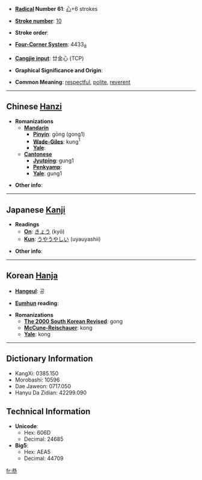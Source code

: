 * '''[[Wiktionary:Chinese radical index| Radical]] Number 61''': [[Wiktionary:Chinese radical index 心|心]]+6 strokes

* '''[[Wiktionary:Chinese total strokes index|Stroke number]]''': [[Wiktionary:Chinese total strokes index 10|10]]

* '''Stroke order''': 

* '''[[Wiktionary:Chinese four corner index|Four-Corner System]]''': 4433<sub>8</sub>

* '''[[Wiktionary:Chinese Cangjie index|Cangjie input]]''': 廿金心 (TCP)

* '''Graphical Significance and Origin''': 

* '''Common Meaning''': [[respectful]], [[polite]], [[reverent]]

----

== Chinese [[Hanzi]] ==

* '''Romanizations'''
** '''[[Mandarin]]'''
*** '''[[Pinyin]]''': gōng (gong1)
*** '''[[Wade-Giles]]''': kung<sup>1</sup>
*** '''[[Yale]]''': 
** '''[[Cantonese]]'''
*** '''[[Jyutping]]''': gung1
*** '''[[Penkyamp]]''': 
*** '''[[Yale]]''': gung1

* '''Other info''': 

----

== Japanese [[Kanji]] ==

* '''Readings'''
** '''[[On]]''': [[きょう]] (kyō)
** '''[[Kun]]''': [[うやうやしい]] (uyauyashii)

* '''Other info''':  

----

== Korean [[Hanja]] ==

* '''[[Hangeul]]''': 공

* '''[[Eumhun]] reading''': 

* '''Romanizations'''
** '''[[The 2000 South Korean Revised Romanization|The 2000 South Korean Revised]]''': gong
** '''[[McCune-Reischauer]]''': kong
** '''[[Yale]]''': kong

----

== Dictionary Information ==

* KangXi: 0385.150
* Morobashi: 10596
* Dae Jaweon: 0717.050
* Hanyu Da Zidian: 42299.090

== Technical Information ==

* '''Unicode''':
** Hex: 606D
** Decimal: 24685
* '''Big5''':
** Hex: AEA5
** Decimal: 44709

[[fr:恭]]